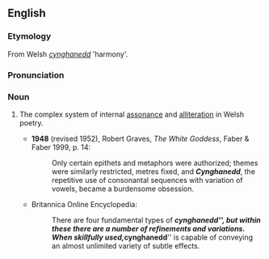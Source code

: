 ==English==
===Etymology===
From Welsh ''[[#Welsh|cynghanedd]]'' 'harmony'.

===Pronunciation===
{{IPA|/kəŋˈhænɛð/}}

===Noun===
{{en-noun|-}}

# {{prosody}} The complex system of internal [[assonance]] and [[alliteration]] in Welsh poetry.
#*'''1948''' (revised 1952), Robert Graves, ''The White Goddess'', Faber & Faber 1999, p. 14:
#*:Only certain epithets and metaphors were authorized; themes were similarly restricted, metres fixed, and '''''Cynghanedd''''', the repetitive use of consonantal sequences with variation of vowels, became a burdensome obsession.
#* Britannica Online Encyclopedia:
#*:There are four fundamental types of '''''cynghanedd''''', but within these there are a number of refinements and variations. When skillfully used, '''''cynghanedd''''' is capable of conveying an almost unlimited variety of subtle effects.